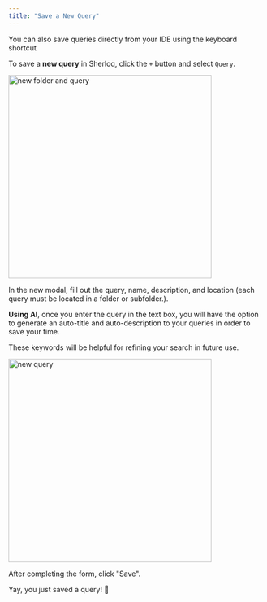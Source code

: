 ```yaml
---
title: "Save a New Query"
---
```


<Tip> You can also save queries directly from your IDE using the keyboard shortcut </Tip>

To save a **new query** in Sherloq, click the `+` button and select `Query`.

<img width="400" alt="new folder and query" src="/images/new_folder_and_query.png" />

In the new modal, fill out the query, name, description, and location (each query must be located in a folder or subfolder.).

**Using AI**, once you enter the query in the text box, you will have the option to generate an auto-title and auto-description to your queries in order to save your time.

These keywords will be helpful for refining your search in future use.

<img width="400" alt="new query" src="/images/new_query.png" />

After completing the form, click "Save".

Yay, you just saved a query! 🎉
